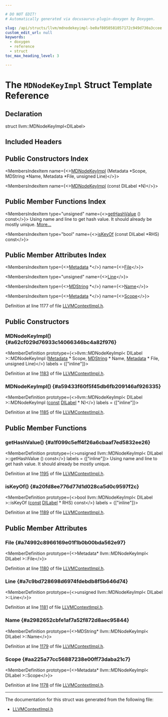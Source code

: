 ```yaml
---

# DO NOT EDIT!
# Automatically generated via docusaurus-plugin-doxygen by Doxygen.

slug: /api/structs/llvm/mdnodekeyimpl-be0af8050581057172c949d730a3ccee
custom_edit_url: null
keywords:
  - doxygen
  - reference
  - struct
toc_max_heading_level: 3

---
```





# The `MDNodeKeyImpl` Struct Template Reference

<DoxygenPage pluginConfig={pluginConfig}>



## Declaration

<CodeBlock>struct llvm::MDNodeKeyImpl&lt;DILabel&gt;</CodeBlock>

## Included Headers

<IncludesList>
<IncludesListItem
  filePath="IR/LLVMContextImpl.h"
  permalink="/docs/api/files/lib/lib/ir/llvmcontextimpl-h"
  isLocal="true" />
</IncludesList>

## Public Constructors Index

<MembersIndex>

<MembersIndexItem
  name={<><a href="#a62cf029d76933c14066346bc4a82f976">MDNodeKeyImpl</a> (Metadata &#42;Scope, MDString &#42;Name, Metadata &#42;File, unsigned Line)</>}>
</MembersIndexItem>

<MembersIndexItem
  name={<><a href="#a59433f60f5f45db6fb209146af926335">MDNodeKeyImpl</a> (const DILabel &#42;N)</>}>
</MembersIndexItem>

</MembersIndex>

## Public Member Functions Index

<MembersIndex>

<MembersIndexItem
  type="unsigned"
  name={<><a href="#a1f099c5eff4f26a6cbaaf7ed5832ee26">getHashValue</a> () const</>}>
Using name and line to get hash value. It should already be mostly unique. <a href="#a1f099c5eff4f26a6cbaaf7ed5832ee26">More...</a>
</MembersIndexItem>

<MembersIndexItem
  type="bool"
  name={<><a href="#a20fd8ee776d77d1d028ca5d0c9597f2c">isKeyOf</a> (const DILabel &#42;RHS) const</>}>
</MembersIndexItem>

</MembersIndex>

## Public Member Attributes Index

<MembersIndex>

<MembersIndexItem
  type={<><a href="/docs/api/classes/llvm/metadata">Metadata</a> &#42;</>}
  name={<><a href="#a74992c8966169e01f1b0b00bda562e97">File</a></>}>
</MembersIndexItem>

<MembersIndexItem
  type="unsigned"
  name={<><a href="#a7c9bd728698d6974fdebdb8f5b646d74">Line</a></>}>
</MembersIndexItem>

<MembersIndexItem
  type={<><a href="/docs/api/classes/llvm/mdstring">MDString</a> &#42;</>}
  name={<><a href="#a2982652cbfe1af7a52f872d8aec95844">Name</a></>}>
</MembersIndexItem>

<MembersIndexItem
  type={<><a href="/docs/api/classes/llvm/metadata">Metadata</a> &#42;</>}
  name={<><a href="#aa225a77cc56887238e00ff73daba21c7">Scope</a></>}>
</MembersIndexItem>

</MembersIndex>


Definition at line 1177 of file <a href="/docs/api/files/lib/lib/ir/llvmcontextimpl-h">LLVMContextImpl.h</a>.

<SectionDefinition>

## Public Constructors

### MDNodeKeyImpl() {#a62cf029d76933c14066346bc4a82f976}

<MemberDefinition
  prototype={<>llvm::MDNodeKeyImpl&lt; DILabel &gt;::MDNodeKeyImpl (<a href="/docs/api/classes/llvm/metadata">Metadata</a> &#42; Scope, <a href="/docs/api/classes/llvm/mdstring">MDString</a> &#42; Name, <a href="/docs/api/classes/llvm/metadata">Metadata</a> &#42; File, unsigned Line)</>}
  labels = {["inline"]}>

Definition at line <a href="/docs/api/files/lib/lib/ir/llvmcontextimpl-h/#l01183">1183</a> of file <a href="/docs/api/files/lib/lib/ir/llvmcontextimpl-h">LLVMContextImpl.h</a>.
</MemberDefinition>

### MDNodeKeyImpl() {#a59433f60f5f45db6fb209146af926335}

<MemberDefinition
  prototype={<>llvm::MDNodeKeyImpl&lt; DILabel &gt;::MDNodeKeyImpl (<a href="/docs/api/files/lib/lib/target/lib/target/aarch64/aarch64promoteconstant-cpp/#a90f8350fecae261c25be85d38b451bff">const</a> <a href="/docs/api/classes/llvm/dilabel">DILabel</a> &#42; N)</>}
  labels = {["inline"]}>

Definition at line <a href="/docs/api/files/lib/lib/ir/llvmcontextimpl-h/#l01185">1185</a> of file <a href="/docs/api/files/lib/lib/ir/llvmcontextimpl-h">LLVMContextImpl.h</a>.
</MemberDefinition>

</SectionDefinition>

<SectionDefinition>

## Public Member Functions

### getHashValue() {#a1f099c5eff4f26a6cbaaf7ed5832ee26}

<MemberDefinition
  prototype={<>unsigned llvm::MDNodeKeyImpl&lt; DILabel &gt;::getHashValue () const</>}
  labels = {["inline"]}>
Using name and line to get hash value. It should already be mostly unique.

Definition at line <a href="/docs/api/files/lib/lib/ir/llvmcontextimpl-h/#l01195">1195</a> of file <a href="/docs/api/files/lib/lib/ir/llvmcontextimpl-h">LLVMContextImpl.h</a>.
</MemberDefinition>

### isKeyOf() {#a20fd8ee776d77d1d028ca5d0c9597f2c}

<MemberDefinition
  prototype={<>bool llvm::MDNodeKeyImpl&lt; DILabel &gt;::isKeyOf (<a href="/docs/api/files/lib/lib/target/lib/target/aarch64/aarch64promoteconstant-cpp/#a90f8350fecae261c25be85d38b451bff">const</a> <a href="/docs/api/classes/llvm/dilabel">DILabel</a> &#42; RHS) const</>}
  labels = {["inline"]}>

Definition at line <a href="/docs/api/files/lib/lib/ir/llvmcontextimpl-h/#l01189">1189</a> of file <a href="/docs/api/files/lib/lib/ir/llvmcontextimpl-h">LLVMContextImpl.h</a>.
</MemberDefinition>

</SectionDefinition>

<SectionDefinition>

## Public Member Attributes

### File {#a74992c8966169e01f1b0b00bda562e97}

<MemberDefinition
  prototype={<>Metadata&#42; llvm::MDNodeKeyImpl&lt; DILabel &gt;::File</>}>

Definition at line <a href="/docs/api/files/lib/lib/ir/llvmcontextimpl-h/#l01180">1180</a> of file <a href="/docs/api/files/lib/lib/ir/llvmcontextimpl-h">LLVMContextImpl.h</a>.
</MemberDefinition>

### Line {#a7c9bd728698d6974fdebdb8f5b646d74}

<MemberDefinition
  prototype={<>unsigned llvm::MDNodeKeyImpl&lt; DILabel &gt;::Line</>}>

Definition at line <a href="/docs/api/files/lib/lib/ir/llvmcontextimpl-h/#l01181">1181</a> of file <a href="/docs/api/files/lib/lib/ir/llvmcontextimpl-h">LLVMContextImpl.h</a>.
</MemberDefinition>

### Name {#a2982652cbfe1af7a52f872d8aec95844}

<MemberDefinition
  prototype={<>MDString&#42; llvm::MDNodeKeyImpl&lt; DILabel &gt;::Name</>}>

Definition at line <a href="/docs/api/files/lib/lib/ir/llvmcontextimpl-h/#l01179">1179</a> of file <a href="/docs/api/files/lib/lib/ir/llvmcontextimpl-h">LLVMContextImpl.h</a>.
</MemberDefinition>

### Scope {#aa225a77cc56887238e00ff73daba21c7}

<MemberDefinition
  prototype={<>Metadata&#42; llvm::MDNodeKeyImpl&lt; DILabel &gt;::Scope</>}>

Definition at line <a href="/docs/api/files/lib/lib/ir/llvmcontextimpl-h/#l01178">1178</a> of file <a href="/docs/api/files/lib/lib/ir/llvmcontextimpl-h">LLVMContextImpl.h</a>.
</MemberDefinition>

</SectionDefinition>

<hr/>

The documentation for this struct was generated from the following file:

<ul>
<li><a href="/docs/api/files/lib/lib/ir/llvmcontextimpl-h">LLVMContextImpl.h</a></li>
</ul>

</DoxygenPage>
